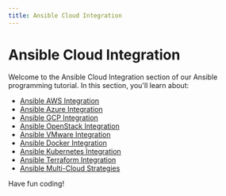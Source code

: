 ```yaml
---
title: Ansible Cloud Integration
---
```


# Ansible Cloud Integration

Welcome to the Ansible Cloud Integration section of our Ansible programming tutorial. In this section, you'll learn about:

- [Ansible AWS Integration](./0-ansible-aws-integration.mdx)
- [Ansible Azure Integration](./1-ansible-azure-integration.mdx)
- [Ansible GCP Integration](./2-ansible-gcp-integration.mdx)
- [Ansible OpenStack Integration](./3-ansible-openstack-integration.mdx)
- [Ansible VMware Integration](./4-ansible-vmware-integration.mdx)
- [Ansible Docker Integration](./5-ansible-docker-integration.mdx)
- [Ansible Kubernetes Integration](./6-ansible-kubernetes-integration.mdx)
- [Ansible Terraform Integration](./7-ansible-terraform-integration.mdx)
- [Ansible Multi-Cloud Strategies](./8-ansible-multi-cloud-strategies.mdx)

Have fun coding!